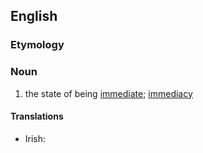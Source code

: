 ==English==

===Etymology===
{{suffix|en|immediate|ness}}

===Noun===
{{en-noun|~|es}}

# the state of being [[immediate]]; [[immediacy]]

====Translations====
{{trans-top|the state of being immediate}}
* Irish: {{t|ga|neasacht|f}}
{{trans-mid}}
{{trans-bottom}}